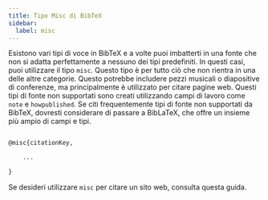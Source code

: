 ```yaml
---
title: Tipo Misc di BibTeX
sidebar:
  label: misc
---
```



Esistono vari tipi di voce in BibTeX e a volte puoi imbatterti in una fonte che non si adatta perfettamente a nessuno dei tipi predefiniti. In questi casi, puoi utilizzare il tipo `misc`. Questo tipo è per tutto ciò che non rientra in una delle altre categorie. Questo potrebbe includere pezzi musicali o diapositive di conferenze, ma principalmente è utilizzato per citare pagine web. Questi tipi di fonte non supportati sono creati utilizzando campi di lavoro come `note` e `howpublished`. Se citi frequentemente tipi di fonte non supportati da BibTeX, dovresti considerare di passare a BibLaTeX, che offre un insieme più ampio di campi e tipi.

<CiteDrive/>

```latex

@misc{citationKey,

	...

}

```

Se desideri utilizzare `misc` per citare un sito web, consulta questa guida.
